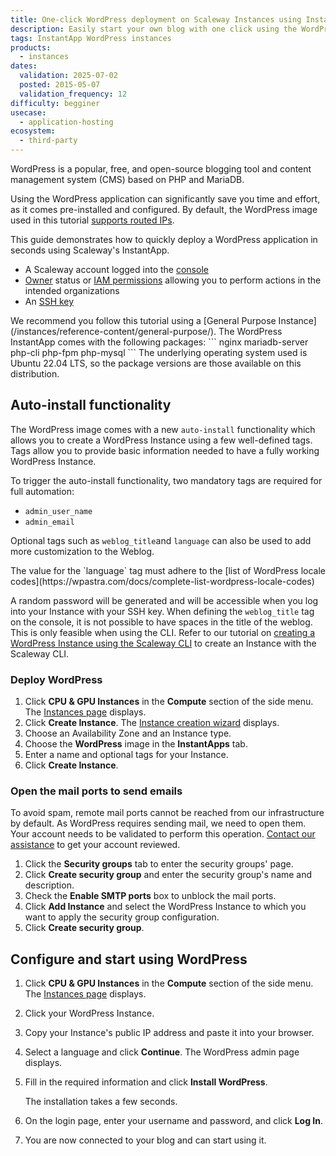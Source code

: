 ```yaml
---
title: One-click WordPress deployment on Scaleway Instances using InstantApp
description: Easily start your own blog with one click using the WordPress InstantApp on Scaleway Instances. Follow our complete guide for quick and seamless WordPress deployment.
tags: InstantApp WordPress instances
products:
  - instances
dates:
  validation: 2025-07-02
  posted: 2015-05-07
  validation_frequency: 12
difficulty: begginer
usecase:
  - application-hosting
ecosystem:
  - third-party
---
```




WordPress is a popular, free, and open-source blogging tool and content management system (CMS) based on PHP and MariaDB.

Using the WordPress application can significantly save you time and effort, as it comes pre-installed and configured. By default, the WordPress image used in this tutorial [supports routed IPs](/instances/api-cli/using-routed-ips/).

This guide demonstrates how to quickly deploy a WordPress application in seconds using Scaleway's InstantApp.

<Requirements />

- A Scaleway account logged into the [console](https://console.scaleway.com)
- [Owner](/iam/concepts/#owner) status or [IAM permissions](/iam/concepts/#permission) allowing you to perform actions in the intended organizations
- An [SSH key](/organizations-and-projects/how-to/create-ssh-key/)

<Message type="tip">
 We recommend you follow this tutorial using a [General Purpose Instance](/instances/reference-content/general-purpose/).
</Message>

<Message type="note">
  The WordPress InstantApp comes with the following packages:
  ```
  nginx
  mariadb-server
  php-cli
  php-fpm
  php-mysql
  ```
  The underlying operating system used is Ubuntu 22.04 LTS, so the package versions are those available on this distribution.
</Message>

## Auto-install functionality

The WordPress image comes with a new `auto-install` functionality which allows you to create a WordPress Instance using a few well-defined tags.
Tags allow you to provide basic information needed to have a fully working WordPress Instance.

To trigger the auto-install functionality, two mandatory tags are required for full automation:

- `admin_user_name`
- `admin_email`

Optional tags such as `weblog_title`and `language` can also be used to add more customization to the Weblog.

<Message type="note">
  The value for the `language` tag must adhere to the [list of WordPress locale codes](https://wpastra.com/docs/complete-list-wordpress-locale-codes)
</Message>

A random password will be generated and will be accessible when you log into your Instance with your SSH key.
When defining the `weblog_title` tag on the console, it is not possible to have spaces in the title of the weblog. This is only feasible when using the CLI. Refer to our tutorial on [creating a WordPress Instance using the Scaleway CLI](/tutorials/create-wordpress-instances-cli/) to create an Instance with the Scaleway CLI.

### Deploy WordPress

1. Click **CPU & GPU Instances** in the **Compute** section of the side menu. The [Instances page](https://console.scaleway.com/instance/servers) displays.
2. Click **Create Instance**. The [Instance creation wizard](https://console.scaleway.com/instance/servers/create) displays.
3. Choose an Availability Zone and an Instance type.
4. Choose the **WordPress** image in the **InstantApps** tab.
5. Enter a name and optional tags for your Instance.
6. Click **Create Instance**.

### Open the mail ports to send emails

To avoid spam, remote mail ports cannot be reached from our infrastructure by default. As WordPress requires sending mail, we need to open them. Your account needs to be validated to perform this operation. [Contact our assistance](https://console.scaleway.com/support/) to get your account reviewed.

1. Click the **Security groups** tab to enter the security groups' page.
2. Click **Create security group** and enter the security group's name and description.
    <Lightbox image={image} alt="" />
3. Check the **Enable SMTP ports** box to unblock the mail ports.
4. Click **Add Instance** and select the WordPress Instance to which you want to apply the security group configuration.
5. Click **Create security group**.

## Configure and start using WordPress

1. Click **CPU & GPU Instances** in the **Compute** section of the side menu. The [Instances page](https://console.scaleway.com/instance/servers) displays.
2. Click your WordPress Instance.
3. Copy your Instance's public IP address and paste it into your browser.
4. Select a language and click **Continue**. The WordPress admin page displays.
5. Fill in the required information and click **Install WordPress**.

    <Lightbox image={image2} alt="" />

    <Message type="note">
      The installation takes a few seconds.
    </Message>

6. On the login page, enter your username and password, and click **Log In**.
    <Lightbox image={image3} alt="" />
7. You are now connected to your blog and can start using it.
    <Lightbox image={image4} alt="" />